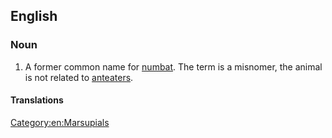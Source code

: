 ==English==

===Noun===
{{en-noun|head=[[banded]] [[anteater]]}}

# A former common name for [[numbat]]. The term is a misnomer, the animal is not related to [[anteater]]s.

====Translations====
{{trans-see|numbat}}

[[Category:en:Marsupials]]